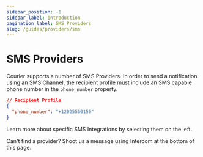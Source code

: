 ```yaml
---
sidebar_position: -1
sidebar_label: Introduction
pagination_label: SMS Providers
slug: /guides/providers/sms
---
```


# SMS Providers

Courier supports a number of SMS Providers. In order to send a notification using an SMS Channel, the recipient profile must include an SMS capable phone number in the `phone_number` property.

```json
// Recipient Profile
{
  "phone_number": "+12025550156"
}
```

Learn more about specific SMS Integrations by selecting them on the left.

Can't find a provider? Shoot us a message using Intercom at the bottom of this page.
